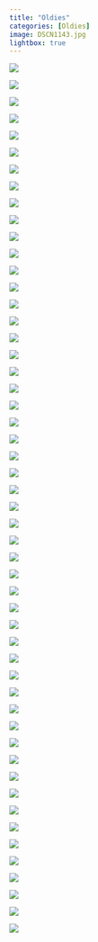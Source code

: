 ```yaml
---
title: "Oldies"
categories: [Oldies]
image: DSCN1143.jpg
lightbox: true
---
```


![](images/DSCN1050.JPG){group="Oldies"}

::: {layout="[1,1]"}
![](images/DSCN0857.JPG){group="Oldies"}

![](images/DSCN0532.JPG){group="Oldies"}

![](images/DSCN0248.JPG){group="Oldies"}

![](images/DSCN0250.JPG){group="Oldies"}

![](images/DSCN0258.JPG){group="Oldies"}

![](images/DSCN0688.JPG){group="Oldies"}

![](images/DSCN0576.JPG){group="Oldies"}

![](images/DSCN0580.JPG){group="Oldies"}

![](images/DSCN0427.JPG){group="Oldies"}

![](images/DSCN0991.JPG){group="Oldies"}

![](images/DSCN0832.JPG){group="Oldies"}

![](images/DSCN1077.JPG){group="Oldies"}

![](images/DSCN1087.JPG){group="Oldies"}

![](images/DSCN0011.JPG){group="Oldies"}

![](images/DSCN0674.JPG){group="Oldies"}

![](images/DSCN0746.JPG){group="Oldies"}

![](images/DSCN0712.JPG){group="Oldies"}

![](images/DSCN0718.JPG){group="Oldies"}

![](images/DSCN0296.JPG){group="Oldies"}

![](images/DSCN0350.JPG){group="Oldies"}

![](images/DSCN0225.JPG){group="Oldies"}

![](images/DSCN0215.JPG){group="Oldies"}

![](images/DSCN0399.JPG){group="Oldies"}

![](images/DSCN1009.JPG){group="Oldies"}

![](images/DSCN1275.JPG){group="Oldies"}

![](images/DSCN1218.JPG){group="Oldies"}

![](images/DSCN1192.JPG){group="Oldies"}

![](images/DSCN1143.JPG){group="Oldies"}

![](images/DSCN1047.JPG){group="Oldies"}

![](images/DSCN1076.JPG){group="Oldies"}

![](images/DSCN0940.JPG){group="Oldies"}

![](images/DSCN0919.JPG){group="Oldies"}

![](images/DSCN0787.JPG){group="Oldies"}

![](images/DSCN0749.JPG){group="Oldies"}

![](images/DSCN0893.JPG){group="Oldies"}

![](images/RSCN0818.JPG){group="Oldies"}

![](images/DSCN1160.JPG){group="Oldies"}

![](images/DSCN0092.JPG){group="Oldies"}

![](images/DSCN0271.JPG){group="Oldies"}

![](images/DSCN0591.JPG){group="Oldies"}

![](images/DSCN0597.JPG){group="Oldies"}

![](images/DSCN0740.JPG){group="Oldies"}

![](images/DSCN0742.JPG){group="Oldies"}

![](images/DSCN1088.JPG){group="Oldies"}

![](images/DSCN1134.JPG){group="Oldies"}

![](images/DSCN1149.JPG){group="Oldies"}

![](images/DSCN1044.JPG){group="Oldies"}

![](images/DSCN0643.JPG){group="Oldies"}

![](images/DSCN0898.JPG){group="Oldies"}

![](images/DSCN1331.JPG){group="Oldies"}
:::

![](images/DSCN0272.JPG){group="Oldies"}
